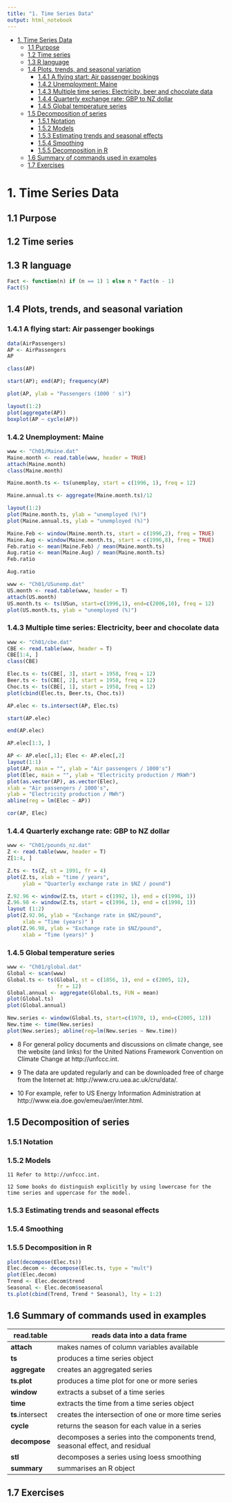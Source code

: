 ```yaml
---
title: "1. Time Series Data"
output: html_notebook
---
```

<!-- toc orderedList:0 depthFrom:1 depthTo:6 -->

* [1. Time Series Data](#1-time-series-data)
  * [1.1 Purpose](#11-purpose)
  * [1.2 Time series](#12-time-series)
  * [1.3 R language](#13-r-language)
  * [1.4 Plots, trends, and seasonal variation](#14-plots-trends-and-seasonal-variation)
    * [1.4.1 A flying start: Air passenger bookings](#141-a-flying-start-air-passenger-bookings)
    * [1.4.2 Unemployment: Maine](#142-unemployment-maine)
    * [1.4.3 Multiple time series: Electricity, beer and chocolate data](#143-multiple-time-series-electricity-beer-and-chocolate-data)
    * [1.4.4 Quarterly exchange rate: GBP to NZ dollar](#144-quarterly-exchange-rate-gbp-to-nz-dollar)
    * [1.4.5 Global temperature series](#145-global-temperature-series)
  * [1.5 Decomposition of series](#15-decomposition-of-series)
    * [1.5.1 Notation](#151-notation)
    * [1.5.2 Models](#152-models)
    * [1.5.3 Estimating trends and seasonal effects](#153-estimating-trends-and-seasonal-effects)
    * [1.5.4 Smoothing](#154-smoothing)
    * [1.5.5 Decomposition in R](#155-decomposition-in-r)
  * [1.6 Summary of commands used in examples](#16-summary-of-commands-used-in-examples)
  * [1.7 Exercises](#17-exercises)

<!-- tocstop -->

# 1. Time Series Data
## 1.1 Purpose
## 1.2 Time series
## 1.3 R language
```r
Fact <- function(n) if (n == 1) 1 else n * Fact(n - 1)
Fact(5)
```
## 1.4 Plots, trends, and seasonal variation
### 1.4.1 A flying start: Air passenger bookings
```r
data(AirPassengers)
AP <- AirPassengers
AP
```
```r
class(AP)
```

```r
start(AP); end(AP); frequency(AP)
```
```r
plot(AP, ylab = "Passengers (1000 ' s)")
```

```r
layout(1:2)
plot(aggregate(AP))
boxplot(AP ~ cycle(AP))
```

### 1.4.2 Unemployment: Maine
```r
www <- "Ch01/Maine.dat"
Maine.month <- read.table(www, header = TRUE)
attach(Maine.month)
class(Maine.month)
```
```r
Maine.month.ts <- ts(unemploy, start = c(1996, 1), freq = 12)
```
```r
Maine.annual.ts <- aggregate(Maine.month.ts)/12
```
```r
layout(1:2)
plot(Maine.month.ts, ylab = "unemployed (%)")
plot(Maine.annual.ts, ylab = "unemployed (%)")
```
```r
Maine.Feb <- window(Maine.month.ts, start = c(1996,2), freq = TRUE)
Maine.Aug <- window(Maine.month.ts, start = c(1996,8), freq = TRUE)
Feb.ratio <- mean(Maine.Feb) / mean(Maine.month.ts)
Aug.ratio <- mean(Maine.Aug) / mean(Maine.month.ts)
Feb.ratio
```
```r
Aug.ratio
```
```r
www <- "Ch01/USunemp.dat"
US.month <- read.table(www, header = T)
attach(US.month)
US.month.ts <- ts(USun, start=c(1996,1), end=c(2006,10), freq = 12)
plot(US.month.ts, ylab = "unemployed (%)")
```


### 1.4.3 Multiple time series: Electricity, beer and chocolate data

```r
www <- "Ch01/cbe.dat"
CBE <- read.table(www, header = T)
CBE[1:4, ]
class(CBE)
```
```r
Elec.ts <- ts(CBE[, 3], start = 1958, freq = 12)
Beer.ts <- ts(CBE[, 2], start = 1958, freq = 12)
Choc.ts <- ts(CBE[, 1], start = 1958, freq = 12)
plot(cbind(Elec.ts, Beer.ts, Choc.ts))
```
```r
AP.elec <- ts.intersect(AP, Elec.ts)
```

```r
start(AP.elec)
```

```r
end(AP.elec)
```

```r
AP.elec[1:3, ]
```
```R
AP <- AP.elec[,1]; Elec <- AP.elec[,2]
layout(1:1)
plot(AP, main = "", ylab = "Air passengers / 1000's")
plot(Elec, main = "", ylab = "Electricity production / MkWh")
plot(as.vector(AP), as.vector(Elec),
xlab = "Air passengers / 1000's",
ylab = "Electricity production / MWh")
abline(reg = lm(Elec ~ AP))
```
```r
cor(AP, Elec)
```

### 1.4.4 Quarterly exchange rate: GBP to NZ dollar

```r
www <- "Ch01/pounds_nz.dat"
Z <- read.table(www, header = T)
Z[1:4, ]
```

```r
Z.ts <- ts(Z, st = 1991, fr = 4)
plot(Z.ts, xlab = "time / years",
     ylab = "Quarterly exchange rate in $NZ / pound")
```


```r
Z.92.96 <- window(Z.ts, start = c(1992, 1), end = c(1996, 1))
Z.96.98 <- window(Z.ts, start = c(1996, 1), end = c(1998, 1))
layout (1:2)
plot(Z.92.96, ylab = "Exchange rate in $NZ/pound",
     xlab = "Time (years)" )
plot(Z.96.98, ylab = "Exchange rate in $NZ/pound",
     xlab = "Time (years)" )
```

### 1.4.5 Global temperature series
```r
www <- "Ch01/global.dat"
Global <- scan(www)
Global.ts <- ts(Global, st = c(1856, 1), end = c(2005, 12),
                fr = 12)
Global.annual <- aggregate(Global.ts, FUN = mean)
plot(Global.ts)
plot(Global.annual)
```
```r
New.series <- window(Global.ts, start=c(1970, 1), end=c(2005, 12))
New.time <- time(New.series)
plot(New.series); abline(reg=lm(New.series ~ New.time))
```

* 8 For general policy documents and discussions on climate change, see the website (and links) for the United Nations Framework Convention on Climate Change at http://unfccc.int.  

* 9 The data are updated regularly and can be downloaded free of charge from the Internet at: http://www.cru.uea.ac.uk/cru/data/.  

* 10 For example, refer to US Energy Information Administration at http://www.eia.doe.gov/emeu/aer/inter.html.  


## 1.5 Decomposition of series

### 1.5.1 Notation

### 1.5.2 Models

```
11 Refer to http://unfccc.int.  

12 Some books do distinguish explicitly by using lowercase for the time series and uppercase for the model.  
```

### 1.5.3 Estimating trends and seasonal effects

### 1.5.4 Smoothing

### 1.5.5 Decomposition in R
```r
plot(decompose(Elec.ts))
Elec.decom <- decompose(Elec.ts, type = "mult")
plot(Elec.decom)
Trend <- Elec.decom$trend
Seasonal <- Elec.decom$seasonal
ts.plot(cbind(Trend, Trend * Seasonal), lty = 1:2)
```

## 1.6 Summary of commands used in examples
| **read.table**   | reads data into a data frame                                       |
|--------------|--------------------------------------------------------------------|
| **attach**       | makes names of column variables available                          |
| **ts**           | produces a time series object                                      |
| **aggregate**    | creates an aggregated series                                       |
| **ts.plot**      | produces a time plot for one or more series                        |
| **window**       | extracts a subset of a time series                                 |
| **time**         | extracts the time from a time series object                        |
| **ts**.intersect | creates the intersection of one or more time series                |
| **cycle**        | returns the season for each value in a series                      |
| **decompose**    | decomposes a series into the components trend, seasonal effect, and residual|
| **stl**          | decomposes a series using loess smoothing                          |
| **summary**      | summarises an R object                                             |

## 1.7 Exercises
